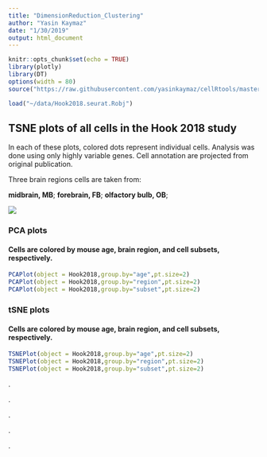 ```yaml
---
title: "DimensionReduction_Clustering"
author: "Yasin Kaymaz"
date: "1/30/2019"
output: html_document
---
```


```r
knitr::opts_chunk$set(echo = TRUE)
library(plotly)
library(DT)
options(width = 80)
source("https://raw.githubusercontent.com/yasinkaymaz/cellRtools/master/main/functions.R")
```

```r
load("~/data/Hook2018.seurat.Robj")
```

## TSNE plots of **all** cells in the Hook 2018 study

In each of these plots, colored dots represent individual cells. Analysis was done using only highly variable genes. Cell annotation are projected from original publication.


Three brain regions cells are taken from: 

**midbrain, MB**; 
**forebrain, FB**; 
**olfactory bulb, OB**;


![](Hook.cell.populations.png)


### PCA plots 

#### Cells are colored by mouse age, brain region, and cell subsets, respectively.

```r

PCAPlot(object = Hook2018,group.by="age",pt.size=2)
PCAPlot(object = Hook2018,group.by="region",pt.size=2)
PCAPlot(object = Hook2018,group.by="subset",pt.size=2)
```


### tSNE plots 

#### Cells are colored by mouse age, brain region, and cell subsets, respectively.

```r
TSNEPlot(object = Hook2018,group.by="age",pt.size=2)
TSNEPlot(object = Hook2018,group.by="region",pt.size=2)
TSNEPlot(object = Hook2018,group.by="subset",pt.size=2)
```

.

.

.

.

.
